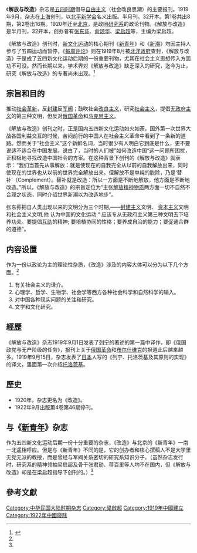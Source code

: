 {{擴充|time=2014-12-20}}

{{Infobox newspaper
|name =解放与改造
|type = 政治报刊
|format = [[周刊|半月刊]]
|foundation = 1919年9月1日
|ceased publication = 1922年9月5日
|founder = [[梁启超|梁启超]]
|editor=[[张东荪|张东荪]]、[[俞颂华|俞颂华]]、[[梁启超|梁启超]]等
|headquarters = {{ROC-1912}} [[上海|上海]]→[[北京|北京]]
|language=[[中文|中文]]
|owner = [[研究系|研究系]]

|political  = [[改良主義|改良主義]]、[[自由主義|自由主義]]、[[无政府主義|无政府主義]]
}}


《'''解放与改造'''》杂志是[[五四運動|五四时期]]倡导[[自由主义|自由主义]]（社会改良思潮）的主要报刊。1919年9月，杂志在[[上海|上海]]创刊，以[[北平新学会|北平新学会]]名义出版。半月刊。32开本。第1卷共出8期，第2卷出16期。1920年迁至[[北京|北京]]，是政团[[研究系|研究系]]的政论刊物。《解放与改造》是半月刊，32开本，创办者有[[张东荪|张东荪]]、[[俞颂华|俞颂华]]、[[梁启超|梁启超]]等，主编为梁启超。

《解放与改造》创刊时，[[新文化运动|新文化运动]]的核心期刊《[[新青年|新青年]]》和《[[新潮|新潮]]》均因主持人参与了五四运动而暂停，《[[每周评论|每周评论]]》则在1919年8月被[[北洋政府|北洋政府]]查封，《解放与改造》于是成了五四新文化运动后期的一份重要刊物，尤其在社会主义思想传入方面功不可没。然而长期以来，学术界对《解放与改造》缺乏深入的研究，迄今为止，研究《解放与改造》的专著尚未出现。<ref name="#1">{{cite news|language =中文|author =郑大华；高娟|url =http://www.cnki.net/KCMS/detail/detail.aspx?QueryID=5&CurRec=5&recid=&filename=ZSKS200912002008&dbname=CPFDLAST2014&dbcode=CPFD&pr=&urlid=&yx=&uid=WEEvREcwSlJHSldTTGJhYlNidG1JWGRUVVdWVTJQb3RFRzNVZlY5S2FFQ29PWG94eVh0cmRBb0VYVzM3a2hWMEZKRT0=$9A4hF_YAuvQ5obgVAqNKPCYcEjKensW4IQMovwHtwkF4VYPoHbKxJw!!&v=MzIzOTE0SHRqTnJZOUZadXNQQkJOS3VoZGhuajk4VG5qcXF4ZEVlTU9VS3JpZlp1TnZGeW5zVXI3TUpWNFdQejdBZmJH|title =《改造》与“五四”社会主义之传入}}{{dead link|date=2018年4月 |bot=InternetArchiveBot |fix-attempted=yes }}</ref>

== 宗旨和目的 ==
推动[[改革|社会革新]]，反[[封建|封建]]反[[军阀|军阀]]；鼓吹社会[[改良主义|改良主义]]，研究[[社会主义|社会主义]]，提倡[[无政府主义|无政府主义]]的第三种文明，但反对[[俄国革命|俄国革命]]和[[马克思主义|马克思主义]]。

《解放与改造》创刊之时，正是国内五四新文化运动如火如荼，国外第一次世界大战各国利益交互的时候，苦闷前行的中国人在社会主义革命中看到了一条新的道路。然而关于“社会主义”这个新鲜名词，当时很少有人明白它到底是什么，更不要说适不适合在中国发展。说白了，当时的人们被”如何改造中国“这一问题所困扰，正积极地寻找改造中国社会的方案。在这种背景下创刊的《解放与改造》就表示：“我们当首先从事解放：就是使现在的自我完全从以前的自我解放出来，同时使现在的世界也从以前的世界完全解放出来。但解放不是单纯的脱除，乃是‘替补’（Complement）。替补就是改造：所以一方面是不断地解放，他方面是不断地改造。”所以，《解放与改造》的宗旨定位为“主张[[解放|解放]][[精神|精神]][[物质|物质]]两方面一切不自然不合理之状态，同时介绍世界新潮以为改造地步”。

张东荪把自人类出现以来的文明分为三个时期,——[[封建主义|封建主义]]文明、 [[资本主义|资本主义]]文明和社会主义文明,他 认为中国的文化运动 “ 应该专从无政府主义第三种文明去下培养功夫。要提倡[[互助|互助]]的精神; 要培植协同的性格；要养成自治的能力；要促通合群的道德“。

== 内容设置 ==
作为一份以政论为主的理论性杂质，《改造》涉及的内容大体可以分为以下几个方面。<ref name="#1"/>
# 有关社会主义的译介。
# 心理学、哲学、生物学、社会学等西方各种社会科学和自然科学的输入。
# 对中国各种现实问题的关注和研究。
# 文学和文化研究。

== 經歷 ==
《解放与改造》杂志1919年9月1日发表了[[列宁|列宁]]的著述的第一篇中译作，即《俄国政党与无产阶级的任务》，报刊上关于[[俄国革命|俄国革命]]和[[布尔什维克|布尔什维克]]的报道此后越来越多。1919年9月15日，杂志发表了[[日本|日本]]人写的《列宁、托洛茨基及其原则的实现》的译文，里面第一次介绍[[托洛茨基|托洛茨基]]。

== 歷史 ==
* 1920年，杂志更名为《改造》。
* 1922年9月出版第4卷第46期停刊。

== 与《[[新青年|新青年]]》杂志 ==
作为五四新文化运动后期一份十分重要的杂志，《改造》与北京的《新青年》一南一北遥相呼应。但是与《新青年》不同的是，它的创办者和核心撰稿人不是大学里无党无派的教授，而是曾经与军阀关系密切的研究系知识分子。（虽然杂志发行时，研究系的精神领袖梁启超及骨干张君劢、蒋百里等人均不在国内，但《解放与改造》却是在梁启超指导下创刊的。）<ref name="#1"/>

== 參考文獻 ==
{{Reflist}}

{{马克思主义在中国的早期传播}}

[[Category:中华民国大陆时期杂志|Category:中华民国大陆时期杂志]]
[[Category:梁啟超|Category:梁啟超]]
[[Category:1919年中國建立|Category:1919年中國建立]]
[[Category:1922年中國廢除|Category:1922年中國廢除]]